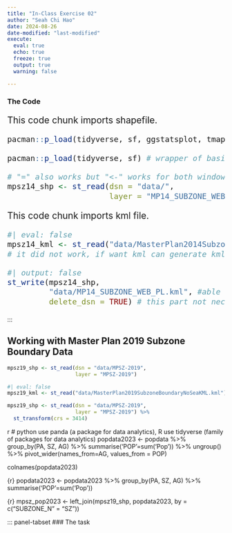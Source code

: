```yaml
---
title: "In-Class Exercise 02"
author: "Seah Chi Hao"
date: 2024-08-26
date-modified: "last-modified"
execute:
  eval: true
  echo: true
  freeze: true
  output: true
  warning: false

---
```


### The Code

::: {style="font-size: 1.50em"}
This code chunk imports shapefile.

```r
pacman::p_load(tidyverse, sf, ggstatsplot, tmap)
```

```r
pacman::p_load(tidyverse, sf) # wrapper of basic R function (similar to importing package)

# "=" also works but "<-" works for both windows and linux
mpsz14_shp <- st_read(dsn = "data/",
                      layer = "MP14_SUBZONE_WEB_PL")
```
This code chunk imports kml file.

```r
#| eval: false
mpsz14_kml <- st_read("data/MasterPlan2014SubzoneBoundaryWebKML.kml")
# it did not work, if want kml can generate kml from shp (see below)
```

```r
#| output: false
st_write(mpsz14_shp,
         "data/MP14_SUBZONE_WEB_PL.kml", #able to write from shp to kml/geojson
         delete_dsn = TRUE) # this part not necessary BUT make sure delete original file before running (aka remove duplicates/dataset that already exist)
```

:::
:::

## Working with Master Plan 2019 Subzone Boundary Data
```r
mpsz19_shp <- st_read(dsn = "data/MPSZ-2019",
                      layer = "MPSZ-2019")
```

```r
#| eval: false
mpsz19_kml <- st_read("data/MasterPlan2019SubzoneBoundaryNoSeaKML.kml")
```
```r
mpsz19_shp <- st_read(dsn = "data/MPSZ-2019",
                      layer = "MPSZ-2019") %>%
  st_transform(crs = 3414)
```

{r}
# python use panda (a package for data analytics), R use tidyverse (family of packages for data analytics)
popdata2023 <- popdata %>%
  group_by(PA, SZ, AG) %>%
  summarise('POP'=sum('Pop')) %>%
  ungroup() %>%
  pivot_wider(names_from=AG,
              values_from = POP)

colnames(popdata2023)


{r}
popdata2023 <- popdata2023 %>%
  group_by(PA, SZ, AG) %>%
  summarise('POP'=sum('Pop'))


{r}
mpsz_pop2023 <- left_join(mpsz19_shp, popdata2023,
                          by = c("SUBZONE_N" = "SZ"))


::: panel-tabset
### The task
